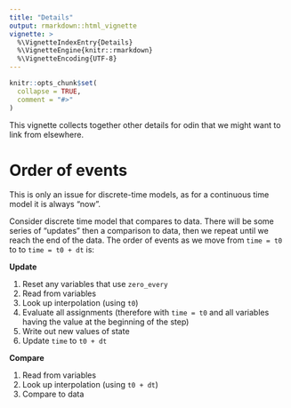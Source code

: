 ```yaml
---
title: "Details"
output: rmarkdown::html_vignette
vignette: >
  %\VignetteIndexEntry{Details}
  %\VignetteEngine{knitr::rmarkdown}
  %\VignetteEncoding{UTF-8}
---
```


```r
knitr::opts_chunk$set(
  collapse = TRUE,
  comment = "#>"
)
```

This vignette collects together other details for odin that we might want to link from elsewhere.

# Order of events

This is only an issue for discrete-time models, as for a continuous time model it is always "now".

Consider discrete time model that compares to data.  There will be some series of "updates" then a comparison to data, then we repeat until we reach the end of the data.  The order of events as we move from `time = t0` to  to `time = t0 + dt` is:

**Update**

1. Reset any variables that use `zero_every`
1. Read from variables
1. Look up interpolation (using `t0`)
1. Evaluate all assignments (therefore with `time = t0` and all variables having the value at the beginning of the step)
1. Write out new values of state
1. Update `time` to `t0 + dt`

**Compare**

1. Read from variables
1. Look up interpolation (using `t0 + dt`)
1. Compare to data
